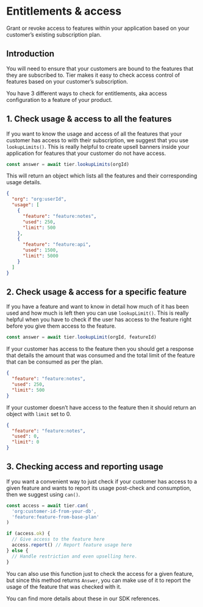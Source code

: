 # Entitlements & access

Grant or revoke access to features within your application based on your customer’s existing subscription plan.

## Introduction

You will need to ensure that your customers are bound to the features that they are subscribed to. Tier makes it easy to check access control of features based on your customer’s subscription.

You have 3 different ways to check for entitlements, aka access configuration to a feature of your product.

## 1. Check usage & access to all the features

If you want to know the usage and access of all the features that your customer has access to with their subscription, we suggest that you use `lookupLimits()`. This is really helpful to create upsell banners inside your application for features that your customer do not have access.

```js
const answer = await tier.lookupLimits(orgId)
```

This will return an object which lists all the features and their corresponding usage details.

```json
{
  "org": "org:userId",
  "usage": [
    {
      "feature": "feature:notes",
      "used": 250,
      "limit": 500
    },
    {
      "feature": "feature:api",
      "used": 1500,
      "limit": 5000
    }
  ]
}
```

## 2. Check usage & access for a specific feature

If you have a feature and want to know in detail how much of it has been used and how much is left then you can use `lookupLimit()`. This is really helpful when you have to check if the user has access to the feature right before you give them access to the feature.

```js
const answer = await tier.lookupLimit(orgId, featureId)
```

If your customer has access to the feature then you should get a response that details the amount that was consumed and the total limit of the feature that can be consumed as per the plan.

```json
{
  "feature": "feature:notes",
  "used": 250,
  "limit": 500
}
```

If your customer doesn’t have access to the feature then it should return an object with `limit` set to 0.

```json
{
  "feature": "feature:notes",
  "used": 0,
  "limit": 0
}
```

## 3. Checking access and reporting usage

If you want a convenient way to just check if your customer has access to a given feature and wants to report its usage post-check and consumption, then we suggest using `can()`.

```js
const access = await tier.can(
  'org:customer-id-from-your-db',
  'feature:feature-from-base-plan'
)

if (access.ok) {
  // Give access to the feature here
  access.report() // Report feature usage here
} else {
  // Handle restriction and even upselling here.
}
```

You can also use this function just to check the access for a given feature, but since this method returns `Answer`, you can make use of it to report the usage of the feature that was checked with it.

You can find more details about these in our SDK references.
